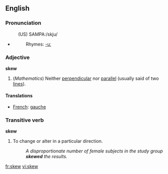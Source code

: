 ==English==
===Pronunciation===
:(US) SAMPA:/skju/
*{{audio|en-us-skew.ogg|Audio (US)}}
*:Rhymes: [[Rhymes:English:-uː|-uː]]

===Adjective===
'''skew'''
# (''Mathematics'') Neither [[perpendicular]] nor [[parallel]] (usually said of two [[line]]s).

====Translations====
*[[French]]: [[gauche]]

===Transitive verb===
'''skew'''
# To change or alter in a particular direction.
#:''A disproportionate number of female subjects in the study group '''skewed''' the results.''

[[fr:skew]]
[[vi:skew]]